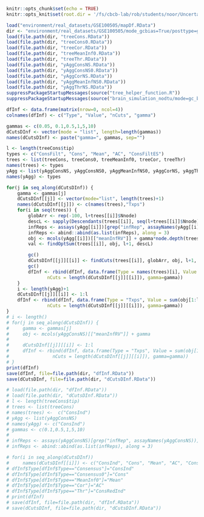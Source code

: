 ```r
knitr::opts_chunk$set(echo = TRUE)
knitr::opts_knit$set(root.dir = '/fs/cbcb-lab/rob/students/noor/Uncertainity/treeTerminusScripts')
```

```r
load("environment/real_datasets/GSE100505/mapDf.RData")
dir <- "environment/real_datasets/GSE100505/mode_gcbias=True/posttype=gibbs_npost=100_tf=100/comp_trees" 
load(file.path(dir, "treeCons.RData"))
load(file.path(dir, "treeCons0.RData"))
load(file.path(dir, "treeCor.RData"))
load(file.path(dir, "treeMeanInf0.RData"))
load(file.path(dir, "treeThr.RData"))
load(file.path(dir, "yAggConsNS.RData"))
load(file.path(dir, "yAggConsNS0.RData"))
load(file.path(dir, "yAggCorNS.RData"))
load(file.path(dir, "yAggMeanInfNS0.RData"))
load(file.path(dir, "yAggThrNS.RData"))
suppressPackageStartupMessages(source("tree_helper_function.R"))
suppressPackageStartupMessages(source("brain_simulation_nodtu/mode=gc_bias/post_type=gibbs_nrep=100_tf=100/tree_analysis/tree_filter.R"))

```

```r
dfInf <- data.frame(matrix(nrow=0, ncol=4))
colnames(dfInf) <- c("Type", "Value", "nCuts", "gamma")

gammas <- c(0.05, 0.1,0.5,1,5,10)
dCutsDInf <- vector(mode = "list", length=length(gammas))
names(dCutsDInf) <- paste("gamma=", gammas, sep="")

l <- length(treeCons$tip)
types <- c("ConsFilt", "Cons", "Mean", "AC", "ConsFiltES")
trees <- list(treeCons, treeCons0, treeMeanInf0, treeCor, treeThr)
names(trees) <- types
yAgg <- list(yAggConsNS, yAggConsNS0, yAggMeanInfNS0, yAggCorNS, yAggThrNS)
names(yAgg) <- types

for(j in seq_along(dCutsDInf)) {
    gamma <- gammas[j]
    dCutsDInf[[j]] <- vector(mode="list", length(trees)+1)
    names(dCutsDInf[[j]]) <- c(names(trees),"Txps")
    for(i in seq(trees)) {
        globArr <- rep(-100, l+trees[[i]]$Nnode)
        descL <- sapply(Descendants(trees[[i]], seq(l+trees[[i]]$Nnode)), length)
        infReps <- assays(yAgg[[i]])[grep("infRep", assayNames(yAgg[[i]]))]
        infReps <- abind::abind(as.list(infReps), along = 3)
        obj <- mcols(yAgg[[i]])[["meanInfRV"]] + gamma*node.depth(trees[[i]],2)
        val <- findOptSum(trees[[i]], obj, l+1, descL)

        gc()
        dCutsDInf[[j]][[i]] <- findCuts(trees[[i]], globArr, obj, l+1, descL)
        gc()
        dfInf <- rbind(dfInf, data.frame(Type = names(trees)[i], Value = val,
               nCuts = length(dCutsDInf[[j]][[i]]), gamma=gamma))
    }
    i <- length(yAgg)+1
    dCutsDInf[[j]][[i]] <- 1:l
    dfInf <- rbind(dfInf, data.frame(Type = "Txps", Value = sum(obj[1:l]),
               nCuts = length(dCutsDInf[[j]][[i]]), gamma=gamma))
}
# i <- length()
# for(j in seq_along(dCutsDInf)) {
#     gamma <- gammas[j]
#     obj <- mcols(yAggConsNS)[["meanInfRV"]] + gamma
# 
#     dCutsDInf[[j]][[i]] <- 1:l
#     dfInf <- rbind(dfInf, data.frame(Type = "Txps", Value = sum(obj[1:l]),
#                nCuts = length(dCutsDInf[[j]][[i]]), gamma=gamma))
# }
print(dfInf)
save(dfInf, file=file.path(dir, "dfInf.RData"))
save(dCutsDInf, file=file.path(dir, "dCutsDInf.RData"))
```

```r
# load(file.path(dir, "dfInf.RData"))
# load(file.path(dir, "dCutsDInf.RData"))
# l <- length(treeCons$tip)
# trees <- list(treeCons)
# names(trees) <-  c("ConsInd")
# yAgg <- list(yAggConsNS)
# names(yAgg) <- c("ConsInd")
# gammas <- c(0.1,0.5,1,5,10)
# 
# infReps <- assays(yAggConsNS)[grep("infRep", assayNames(yAggConsNS))]
# infReps <- abind::abind(as.list(infReps), along = 3)

# for(i in seq_along(dCutsDInf))
#     names(dCutsDInf[[i]]) <- c("ConsInd", "Cons", "Mean", "AC", "ConsRedInd", "Txps")
# dfInf$Type[dfInf$Type=="Consensus"]="ConsInd"
# dfInf$Type[dfInf$Type=="Consensus0"]="Cons"
# dfInf$Type[dfInf$Type=="MeanInf0"]="Mean"
# dfInf$Type[dfInf$Type=="Cor"]="AC"
# dfInf$Type[dfInf$Type=="Thr"]="ConsRedInd"
# print(dfInf)
# save(dfInf, file=file.path(dir, "dfInf.RData"))
# save(dCutsDInf, file=file.path(dir, "dCutsDInf.RData"))
```